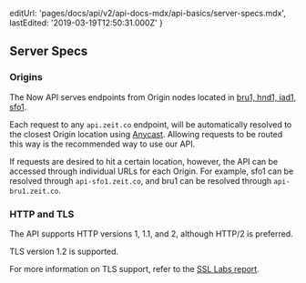   editUrl: 'pages/docs/api/v2/api-docs-mdx/api-basics/server-specs.mdx',
  lastEdited: '2019-03-19T12:50:31.000Z'
}

## Server Specs

### Origins

The Now API serves endpoints from Origin nodes located in [bru1, hnd1, iad1, sfo1](/docs/v2/platform/regions-and-providers).

Each request to any `api.zeit.co` endpoint, will be automatically resolved to the closest Origin location using [Anycast](https://zeit.co/network). Allowing requests to be routed this way is the recommended way to use our API.

If requests are desired to hit a certain location, however, the API can be accessed through individual URLs for each Origin. For example, sfo1 can be resolved through `api-sfo1.zeit.co`, and bru1 can be resolved through `api-bru1.zeit.co`.

### HTTP and TLS

The API supports HTTP versions 1, 1.1, and 2, although HTTP/2 is preferred.

TLS version 1.2 is supported.

For more information on TLS support, refer to the [SSL Labs report](https://www.ssllabs.com/ssltest/analyze.html?d=api.zeit.co&hideResults=on&latest).
